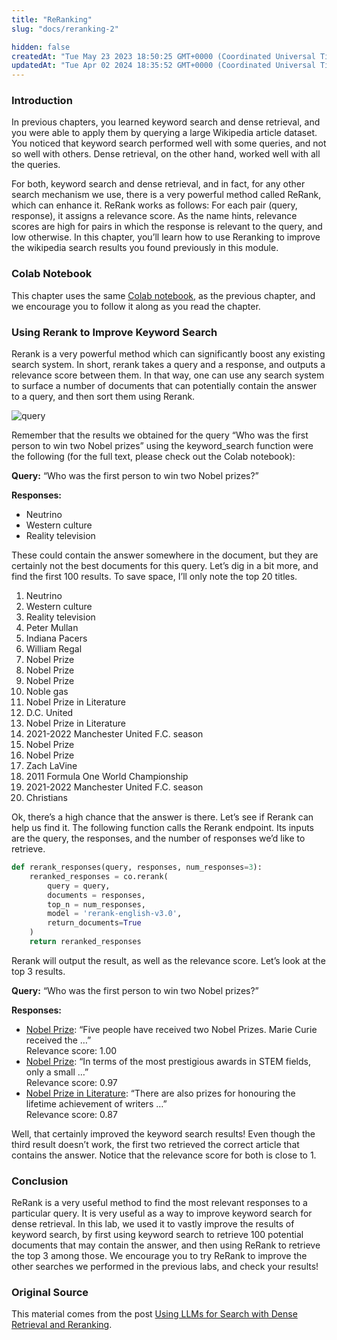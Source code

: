 ```yaml
---
title: "ReRanking"
slug: "docs/reranking-2"

hidden: false
createdAt: "Tue May 23 2023 18:50:25 GMT+0000 (Coordinated Universal Time)"
updatedAt: "Tue Apr 02 2024 18:35:52 GMT+0000 (Coordinated Universal Time)"
---
```

### Introduction

In previous chapters, you learned keyword search and dense retrieval, and you were able to apply them by querying a large Wikipedia article dataset. You noticed that keyword search performed well with some queries, and not so well with others. Dense retrieval, on the other hand, worked well with all the queries.

For both, keyword search and dense retrieval, and in fact, for any other search mechanism we use, there is a very powerful method called ReRank, which can enhance it. ReRank works as follows: For each pair (query, response), it assigns a relevance score. As the name hints, relevance scores are high for pairs in which the response is relevant to the query, and low otherwise. In this chapter, you’ll learn how to use Reranking to improve the wikipedia search results you found previously in this module.

### Colab Notebook

This chapter uses the same [Colab notebook](https://colab.research.google.com/github/cohere-ai/notebooks/blob/main/notebooks/llmu/End_To_End_Wikipedia_Search.ipynb), as the previous chapter, and we encourage you to follow it along as you read the chapter.

### Using Rerank to Improve Keyword Search

Rerank is a very powerful method which can significantly boost any existing search system. In short, rerank takes a query and a response, and outputs a relevance score between them. In that way, one can use any search system to surface a number of documents that can potentially contain the answer to a query, and then sort them using Rerank.

<img src='../../../assets/images/27c5174-image.png' alt='query' />


Remember that the results we obtained for the query “Who was the first person to win two Nobel prizes” using the keyword_search function were the following (for the full text, please check out the Colab notebook):

**Query:** “Who was the first person to win two Nobel prizes?”

**Responses:**

- Neutrino
- Western culture
- Reality television

These could contain the answer somewhere in the document, but they are certainly not the best documents for this query. Let’s dig in a bit more, and find the first 100 results. To save space, I’ll only note the top 20 titles.

1. Neutrino
2. Western culture
3. Reality television
4. Peter Mullan
5. Indiana Pacers
6. William Regal
7. Nobel Prize
8. Nobel Prize
9. Nobel Prize
10. Noble gas
11. Nobel Prize in Literature
12. D.C. United
13. Nobel Prize in Literature
14. 2021-2022 Manchester United F.C. season
15. Nobel Prize
16. Nobel Prize
17. Zach LaVine
18. 2011 Formula One World Championship
19. 2021-2022 Manchester United F.C. season
20. Christians

Ok, there’s a high chance that the answer is there. Let’s see if Rerank can help us find it. The following function calls the Rerank endpoint. Its inputs are the query, the responses, and the number of responses we’d like to retrieve.

```python
def rerank_responses(query, responses, num_responses=3):
    reranked_responses = co.rerank(
        query = query,
        documents = responses,
        top_n = num_responses,
        model = 'rerank-english-v3.0',
        return_documents=True
    )
    return reranked_responses
```

Rerank will output the result, as well as the relevance score. Let’s look at the top 3 results.

**Query:** “Who was the first person to win two Nobel prizes?”

**Responses:**

- [Nobel Prize](https://en.wikipedia.org/wiki?curid=21201): “Five people have received two Nobel Prizes. Marie Curie received the …”  
  Relevance score: 1.00
- [Nobel Prize](https://en.wikipedia.org/wiki?curid=21201): “In terms of the most prestigious awards in STEM fields, only a small …”  
  Relevance score: 0.97
- [Nobel Prize in Literature](https://en.wikipedia.org/wiki?curid=23385442): “There are also prizes for honouring the lifetime achievement of writers …”  
  Relevance score: 0.87

Well, that certainly improved the keyword search results! Even though the third result doesn’t work, the first two retrieved the correct article that contains the answer. Notice that the relevance score for both is close to 1.

### Conclusion

ReRank is a very useful method to find the most relevant responses to a particular query. It is very useful as a way to improve keyword search for dense retrieval. In this lab, we used it to vastly improve the results of keyword search, by first using keyword search to retrieve 100 potential documents that may contain the answer, and then using ReRank to retrieve the top 3 among those. We encourage you to try ReRank to improve the other searches we performed in the previous labs, and check your results!

### Original Source

This material comes from the post [Using LLMs for Search with Dense Retrieval and Reranking](https://txt.cohere.com/using-llms-for-search/).
